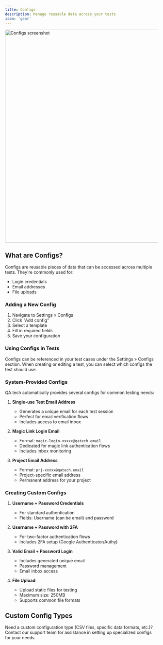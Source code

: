 ```yaml
---
title: Configs
description: Manage reusable data across your tests
icon: 'gear'
---
```


<img width="700px" src="/images/configs.png" alt="Configs screenshot" />

## What are Configs?

Configs are reusable pieces of data that can be accessed across multiple tests. They're commonly used for:

- Login credentials
- Email addresses
- File uploads

### Adding a New Config

1. Navigate to Settings » Configs
2. Click "Add config"
3. Select a template
4. Fill in required fields
5. Save your configuration

### Using Configs in Tests

Configs can be referenced in your test cases under the Settings » Configs section. When creating or editing a test, you can select which configs the test should use.

### System-Provided Configs

QA.tech automatically provides several configs for common testing needs:

1. **Single-use Test Email Address**

   - Generates a unique email for each test session
   - Perfect for email verification flows
   - Includes access to email inbox

2. **Magic Link Login Email**

   - Format: `magic-login-xxxxx@qatech.email`
   - Dedicated for magic link authentication flows
   - Includes inbox monitoring

3. **Project Email Address**
   - Format: `prj-xxxxx@qatech.email`
   - Project-specific email address
   - Permanent address for your project

### Creating Custom Configs

1. **Username + Password Credentials**

   - For standard authentication
   - Fields: Username (can be email) and password

2. **Username + Password with 2FA**

   - For two-factor authentication flows
   - Includes 2FA setup (Google Authenticator/Authy)

3. **Valid Email + Password Login**

   - Includes generated unique email
   - Password management
   - Email inbox access

4. **File Upload**
   - Upload static files for testing
   - Maximum size: 250MB
   - Supports common file formats

## Custom Config Types

Need a custom configuration type (CSV files, specific data formats, etc.)? Contact our support team for assistance in setting up specialized configs for your needs.
